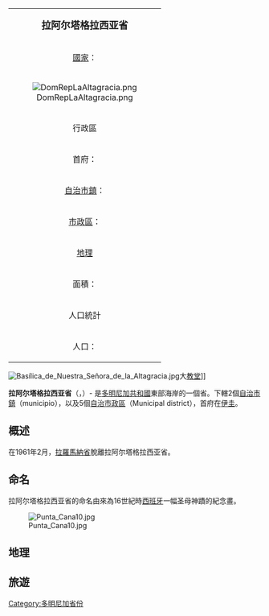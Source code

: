 {| class="infobox bordered" align=right cellpadding=4 cellspacing=0 width=275 style="clear:right; margin: 0 0 1em 1em; background: #f9f9f9; font-size: 95%;"
|-
|colspan=2 align=center bgcolor="#BFDFFF"|<big>'''拉阿尔塔格拉西亚省'''</big>
|-
|[[國家|國家]]：|| [[多明尼加共和國|多明尼加共和國]]
|-
! colspan="3" | [[File:DomRepLaAltagracia.png|center]]
|-
!colspan=2 align=center bgcolor="#BFDFFF"|行政區
|-
|首府：||[[伊圭|伊圭]]
|-
|[[自治市鎮|自治市鎮]]：||2個
|-
|[[市轄區|市政區]]：||5個
|-
!colspan=2 align=center bgcolor="#BFDFFF"|[[地理|地理]]
|-
|面積：||3010,34 km² 
|-
!colspan=2 align=center bgcolor="#BFDFFF"|人口統計
|-
|人口：||182,020人（2002年統計）
|}

[[File:Basílica_de_Nuestra_Señora_de_la_Altagracia.jpg|thumb]]大[[教堂|教堂]]]]

'''拉阿尔塔格拉西亚省'''（{{lang-es|Provincia de La Altagracia}}，{{IPA-es|la altaˈɣɾasja}}）- 是[[多明尼加共和國|多明尼加共和國]]東部海岸的一個省。下轄2個[[自治市鎮|自治市鎮]]（municipio），以及5個[[市轄區|自治市政區]]（Municipal district），首府在[[伊圭|伊圭]]。

==概述==
在1961年2月，[[拉羅馬納省|拉羅馬納省]]脫離拉阿尔塔格拉西亚省。

==命名==
拉阿尔塔格拉西亚省的命名由來為16世紀時[[西班牙|西班牙]]一幅圣母神蹟的紀念畫。

[[File:Punta_Cana10.jpg|thumb]]

{{clear}}
==地理==

==旅遊==

[[Category:多明尼加省份|Category:多明尼加省份]]
{{多明尼加共和國各省}}